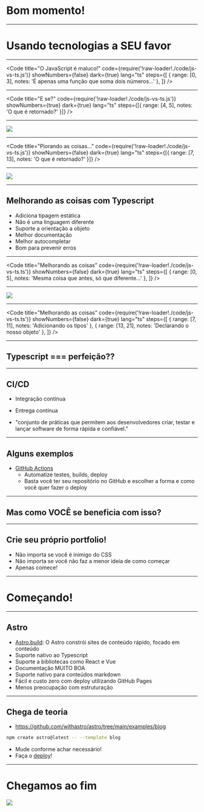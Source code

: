 
<Head>
  <link rel="preconnect" href="https://fonts.googleapis.com" />
  <link rel="preconnect" href="https://fonts.gstatic.com" crossorigin />
  <link
    href="https://fonts.googleapis.com/css2?family=Nunito:wght@400;500;700&display=swap"
    rel="stylesheet"
  />
  <link href="https://fonts.cdnfonts.com/css/cascadia-code" rel="stylesheet" />
  <title>
    Imersão Comp Júnior - Como mostrar que você é capaz e explicando algumas
    tecnologias
  </title>
</Head>

# Bom momento!

---

# Usando tecnologias a SEU favor

---

<Code
  title="O JavaScript é maluco!"
  code={require('!raw-loader!./code/js-vs-ts.js')}
  showNumbers={false}
  dark={true}
  lang="ts"
  steps={[
    { range: [0, 3], notes: 'É apenas uma função que soma dois números...' },
  ]}
/>

---

<Code
  title="E se?"
  code={require('!raw-loader!./code/js-vs-ts.js')}
  showNumbers={true}
  dark={true}
  lang="ts"
  steps={[{ range: [4, 5], notes: 'O que é retornado?' }]}
/>

---

![](./img/two-plus-one-error.png)

---

<Code
  title="Piorando as coisas..."
  code={require('!raw-loader!./code/js-vs-ts.js')}
  showNumbers={false}
  dark={true}
  lang="ts"
  steps={[{ range: [7, 13], notes: 'O que é retornado?' }]}
/>

---

![](./img/is-not-a-function.png)

---

## Melhorando as coisas com Typescript

- Adiciona tipagem estática
- Não é uma linguagem diferente
- Suporte a orientação a objeto
- Melhor documentação
- Melhor autocompletar
- Bom para prevenir erros

---

<Code
  title="Melhorando as coisas"
  code={require('!raw-loader!./code/js-vs-ts.ts')}
  showNumbers={false}
  dark={true}
  lang="ts"
  steps={[
    { range: [0, 5], notes: 'Mesma coisa que antes, só que diferente...' },
  ]}
/>

---

![](./img/ts-wrong-argument.png)

---

<Code
  title="Melhorando as coisas"
  code={require('!raw-loader!./code/js-vs-ts.ts')}
  showNumbers={false}
  dark={true}
  lang="ts"
  steps={[
    { range: [7, 11], notes: 'Adicionando os tipos' },
    { range: [13, 21], notes: 'Declarando o nosso objeto' },
  ]}
/>

---

## Typescript === perfeição??

---

## CI/CD

- Integração contínua
- Entrega contínua

- "conjunto de práticas que permitem aos desenvolvedores criar, testar e lançar software de forma rápida e confiável."

---

## Alguns exemplos

- [GitHub Actions](https://docs.github.com/pt/actions)
  - Automatize testes, builds, deploy
  - Basta você ter seu repositório no GitHub e escolher a forma e como você quer fazer o deploy

---

## Mas como VOCÊ se beneficia com isso?

---

## Crie seu próprio portfolio!

- Não importa se você é inimigo do CSS
- Não importa se você não faz a menor ideia de como começar
- Apenas comece!

---

# Começando!

---

## Astro

- [Astro.build](https://docs.astro.build/pt-br/getting-started/): O Astro constrói sites de conteúdo rápido, focado em conteúdo
- Suporte nativo ao Typescript
- Suporte a bibliotecas como React e Vue
- Documentação MUITO BOA
- Suporte nativo para conteúdos markdown
- Fácil e custo zero com deploy utilizando GitHub Pages
- Menos preocupação com estruturação

---

## Chega de teoria

- <https://github.com/withastro/astro/tree/main/examples/blog>

```bash
npm create astro@latest -- --template blog
```

- Mude conforme achar necessário!
- Faça o [deploy](https://docs.astro.build/pt-br/guides/deploy/github/)!

---

# Chegamos ao fim

![](./img/qrcode_dantas15-github.png)
